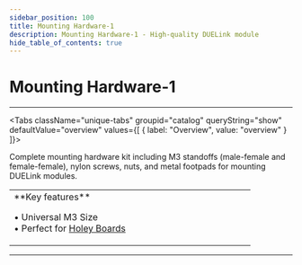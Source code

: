 ```yaml
---
sidebar_position: 100
title: Mounting Hardware-1
description: Mounting Hardware-1 - High-quality DUELink module
hide_table_of_contents: true
---
```



# Mounting Hardware-1

<ImageSection 
  product="axmounting-a"
  tagline="Mounting Hardware"
/>

---

<Tabs className="unique-tabs" groupid="catalog" queryString="show" defaultValue="overview"
  values={[
    {
        label: "Overview",
        value: "overview"
    }
]}>

<TabItem value="overview">

Complete mounting hardware kit including M3 standoffs (male-female and female-female), nylon screws, nuts, and metal footpads for mounting DUELink modules.

<table><td width='50%'>
**Key features**

• Universal M3 Size<br/>
• Perfect for [Holey Boards](holey-board)<br/>

</td><td width='50%'>

</td></table>

</TabItem>



</Tabs>

---

<OrderSection
    product="DUELink Mounting Hardware-1"
    partnumber="GDL-AXMOUNTING-A"
    price="$0.00"
/>
